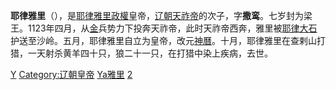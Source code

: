 '''耶律雅里'''（{{bd|1094年||1123年||catIdx=Yelu耶律雅里}}），是[[辽_(耶律雅里)|耶律雅里政權]]皇帝，[[辽朝|辽朝]][[辽天祚帝|天祚帝]]的次子，字'''撒鸾'''。七岁封为梁王。1123年四月，从[[金朝|金]]兵势力下投奔天祚帝，此时天祚帝西奔，雅里被[[耶律大石|耶律大石]]护送至沙岭。五月，耶律雅里自立为皇帝，改元[[神曆|神曆]]。十月，耶律雅里在查剌山打猎，一天射杀黄羊四十只，狼二十一只，在打猎中染上疾病，去世。

{{中国君主|自立|[[耶律朮烈|耶律朮烈]]|[[辽_(耶律雅里)|耶律雅里政权]]皇帝|1123年五月—十月}}

{{辽朝君主}}

[[Category:西北遼|Y]]
[[Category:辽朝皇帝|Category:辽朝皇帝]]
[[Category:耶律氏|Ya雅里]]
[[Category:辽天祚帝皇子|2]]